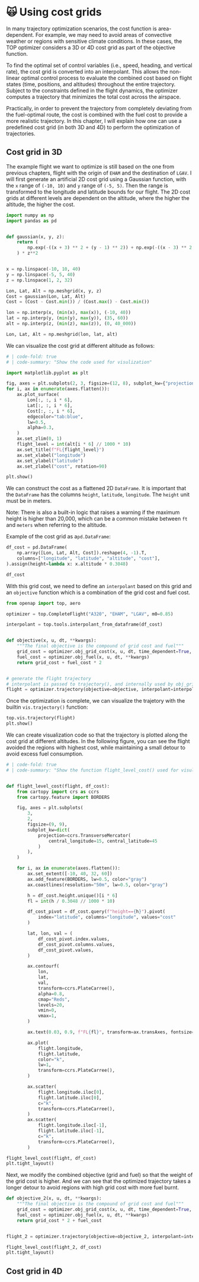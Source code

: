 # 🙀 Using cost grids

In many trajectory optimization scenarios, the cost function is area-dependent. For example, we may need to avoid areas of convective weather or regions with sensitive climate conditions. In these cases, the TOP optimizer considers a 3D or 4D cost grid as part of the objective function. 

To find the optimal set of control variables (i.e., speed, heading, and vertical rate), the cost grid is converted into an interpolant. This allows the non-linear optimal control process to evaluate the combined cost based on flight states (time, positions, and altitudes) throughout the entire trajectory. Subject to the constraints defined in the flight dynamics, the optimizer computes a trajectory that minimizes the total cost across the airspace.

Practically, in order to prevent the trajectory from completely deviating from the fuel-optimal route, the cost is combined with the fuel cost to provide a more realistic trajectory. In this chapter, I will explain how one can use a predefined cost grid (in both 3D and 4D) to perform the optimization of trajectories.

## Cost grid in 3D

The example flight we want to optimize is still based on the one from previous chapters, flight with the origin of `EHAM` and the destination of `LGAV`. I will first generate an artificial 2D cost grid using a Gaussian function, with the `x` range of `(-10, 10)` and `y` range of `(-5, 5)`. Then the range is transformed to the longitude and latitude bounds for our flight. The 2D cost grids at different levels are dependent on the altitude, where the higher the altitude, the higher the cost.

```python
import numpy as np
import pandas as pd


def gaussian(x, y, z):
    return (
        np.exp(-((x + 3) ** 2 + (y - 1) ** 2)) + np.exp(-((x - 3) ** 2 + (y + 2) ** 2))
    ) * z**2


x = np.linspace(-10, 10, 40)
y = np.linspace(-5, 5, 40)
z = np.linspace(1, 2, 32)

Lon, Lat, Alt = np.meshgrid(x, y, z)
Cost = gaussian(Lon, Lat, Alt)
Cost = (Cost - Cost.min()) / (Cost.max() - Cost.min())

lon = np.interp(x, (min(x), max(x)), (-10, 40))
lat = np.interp(y, (min(y), max(y)), (35, 60))
alt = np.interp(z, (min(z), max(z)), (0, 40_000))

Lon, Lat, Alt = np.meshgrid(lon, lat, alt)
```

We can visualize the cost grid at different altitude as follows:

```python

# | code-fold: true
# | code-summary: "Show the code used for visulization"

import matplotlib.pyplot as plt

fig, axes = plt.subplots(2, 3, figsize=(12, 8), subplot_kw={"projection": "3d"})
for i, ax in enumerate(axes.flatten()):
    ax.plot_surface(
        Lon[:, :, i * 6],
        Lat[:, :, i * 6],
        Cost[:, :, i * 6],
        edgecolor="tab:blue",
        lw=0.5,
        alpha=0.3,
    )
    ax.set_zlim(0, 1)
    flight_level = int(alt[i * 6] // 1000 * 10)
    ax.set_title(f"FL{flight_level}")
    ax.set_xlabel("longitude")
    ax.set_ylabel("latitude")
    ax.set_zlabel("cost", rotation=90)

plt.show()
```

We can construct the cost as a flattened 2D `DataFrame`. It is important that the `DataFrame` has the columns `height`, `latitude`, `longitude`. The `height` unit must be in meters. 

Note: There is also a built-in logic that raises a warning if the maximum height is higher than 20,000, which can be a common mistake between `ft` and `meters` when referring to the altitude.

Example of the cost grid as a`pd.DataFrame`:

```python
df_cost = pd.DataFrame(
    np.array([Lon, Lat, Alt, Cost]).reshape(4, -1).T,
    columns=["longitude", "latitude", "altitude", "cost"],
).assign(height=lambda x: x.altitude * 0.3048)

df_cost
```

With this grid cost, we need to define an `interpolant` based on this grid and an `objective` function which is a combination of the grid cost and fuel cost.


```python
from openap import top, aero

optimizer = top.CompleteFlight("A320", "EHAM", "LGAV", m0=0.85)

interpolant = top.tools.interpolant_from_dataframe(df_cost)


def objective(x, u, dt, **kwargs):
    """The final objective is the compound of grid cost and fuel"""
    grid_cost = optimizer.obj_grid_cost(x, u, dt, time_dependent=True, **kwargs)
    fuel_cost = optimizer.obj_fuel(x, u, dt, **kwargs)
    return grid_cost + fuel_cost * 2


# generate the flight trajectory
# interpolant is passed to trajectory(), and internally used by obj_grid()
flight = optimizer.trajectory(objective=objective, interpolant=interpolant)
```

Once the optimization is complete, we can visualize the trajetory with the builtin `vis.trajectory()` function:

```python
top.vis.trajectory(flight)
plt.show()
```

We can create visualization code so that the trajectory is plotted along the cost grid at different altitudes. In the following figure, you can see the flight avoided the regions with highest cost, while maintaining a small detour to avoid excess fuel consumption.

```python

# | code-fold: true
# | code-summary: "Show the function flight_level_cost() used for visulization"


def flight_level_cost(flight, df_cost):
    from cartopy import crs as ccrs
    from cartopy.feature import BORDERS

    fig, axes = plt.subplots(
        3,
        2,
        figsize=(9, 9),
        subplot_kw=dict(
            projection=ccrs.TransverseMercator(
                central_longitude=15, central_latitude=45
            )
        ),
    )

    for i, ax in enumerate(axes.flatten()):
        ax.set_extent([-10, 40, 32, 60])
        ax.add_feature(BORDERS, lw=0.5, color="gray")
        ax.coastlines(resolution="50m", lw=0.5, color="gray")

        h = df_cost.height.unique()[i * 6]
        fl = int(h / 0.3048 // 1000 * 10)

        df_cost_pivot = df_cost.query(f"height=={h}").pivot(
            index="latitude", columns="longitude", values="cost"
        )

        lat, lon, val = (
            df_cost_pivot.index.values,
            df_cost_pivot.columns.values,
            df_cost_pivot.values,
        )

        ax.contourf(
            lon,
            lat,
            val,
            transform=ccrs.PlateCarree(),
            alpha=0.8,
            cmap="Reds",
            levels=20,
            vmin=0,
            vmax=1,
        )

        ax.text(0.03, 0.9, f"FL{fl}", transform=ax.transAxes, fontsize=14)

        ax.plot(
            flight.longitude,
            flight.latitude,
            color="k",
            lw=1,
            transform=ccrs.PlateCarree(),
        )

        ax.scatter(
            flight.longitude.iloc[0],
            flight.latitude.iloc[0],
            c="k",
            transform=ccrs.PlateCarree(),
        )
        ax.scatter(
            flight.longitude.iloc[-1],
            flight.latitude.iloc[-1],
            c="k",
            transform=ccrs.PlateCarree(),
        )

```

```python
flight_level_cost(flight, df_cost)
plt.tight_layout()
```

Next, we modify the combined objective (grid and fuel) so that the weight of the grid cost is higher. And we can see that the optimized trajectory takes a longer detour to avoid regions with high grid cost with more fuel burnt.


```python


def objective_2(x, u, dt, **kwargs):
    """The final objective is the compound of grid cost and fuel"""
    grid_cost = optimizer.obj_grid_cost(x, u, dt, time_dependent=True, **kwargs)
    fuel_cost = optimizer.obj_fuel(x, u, dt, **kwargs)
    return grid_cost * 2 + fuel_cost


flight_2 = optimizer.trajectory(objective=objective_2, interpolant=interpolant)

flight_level_cost(flight_2, df_cost)
plt.tight_layout()
```


## Cost grid in 4D

